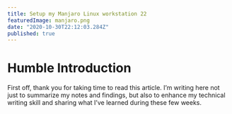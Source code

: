 ```yaml
---
title: Setup my Manjaro Linux workstation 22
featuredImage: manjaro.png
date: "2020-10-30T22:12:03.284Z"
published: true
---
```


# Humble Introduction

First off, thank you for taking time to read this article. I’m writing here not just to summarize my notes and findings, but also to enhance my technical writing skill and sharing what I’ve learned during these few weeks.
